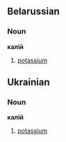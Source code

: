 == Belarussian ==
=== Noun ===
'''калій'''
#[[potassium]]

== Ukrainian ==
=== Noun ===
'''калій'''
#[[potassium]]